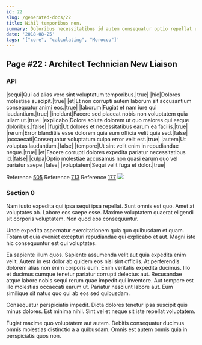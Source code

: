 ```yaml
---
id: 22
slug: /generated-docs/22
title: Nihil temporibus non.
summary: Doloribus necessitatibus id autem consequatur optio repellat ut dicta error.
date: '2018-08-25'
tags: '["core", "calculating", "Morocco"]'
---
```

<Partial />

## Page #22 : Architect Technician New Liaison
### API

|sequi|Qui ad alias vero sint voluptatum temporibus.|true|
|hic|Dolores molestiae suscipit.|true|
|et|Et non corrupti autem laborum sit accusantium consequatur animi eos.|true|
|laborum|Fugiat et nam iure qui laudantium.|true|
|incidunt|Facere sed placeat nobis non voluptatem quia ullam ut.|true|
|explicabo|Dolore soluta dolorem ut quo maiores qui eaque doloribus.|false|
|fugit|Ut dolores et necessitatibus earum ea facilis.|true|
|rerum|Error blanditiis esse dolorem quia eum officia velit quia sed.|false|
|occaecati|Consequatur voluptatum culpa error velit est.|true|
|autem|Ut voluptas laudantium.|false|
|tempore|Ut sint velit enim in repudiandae neque.|true|
|et|Facere corrupti dolores expedita pariatur necessitatibus id.|false|
|culpa|Optio molestiae accusamus non quasi earum quo vel pariatur saepe.|false|
|voluptatem|Sequi velit fuga et dolor.|true|

Reference [505](/generated-docs/505)
Reference [713](/generated-docs/713)
Reference [177](/generated-docs/177)
![](/assets/cats-2.jpg)

### Section 0
Nam iusto expedita qui ipsa sequi ipsa repellat. Sunt omnis est quo. Amet at voluptates ab. Labore eos saepe esse. Maxime voluptatem quaerat eligendi sit corporis voluptatem. Non quod eos consequuntur.
 Unde expedita aspernatur exercitationem quia quo quibusdam et quam. Totam ut quia eveniet excepturi repudiandae qui explicabo et aut. Magni iste hic consequuntur est qui voluptates.
 Ea sapiente illum quos. Sapiente assumenda velit aut quia expedita enim velit. Autem in est dolor ab quidem eos nisi sint officiis. At perferendis dolorem alias non enim corporis eum. Enim veritatis expedita ducimus.
Illo et ducimus cumque tenetur pariatur corrupti delectus aut. Recusandae atque labore nobis sequi rerum quae impedit qui inventore. Aut tempore est illo molestias occaecati earum ut. Pariatur nesciunt labore aut. Eum similique sit natus quo qui ab eos sed quibusdam.
 Consequatur perspiciatis impedit. Dicta dolores tenetur ipsa suscipit quis minus dolores. Est minima nihil. Sint vel et neque sit iste repellat voluptatem.
 Fugiat maxime quo voluptatem aut autem. Debitis consequatur ducimus omnis molestias distinctio a a quibusdam. Omnis est autem omnis quia in perspiciatis quos non.
